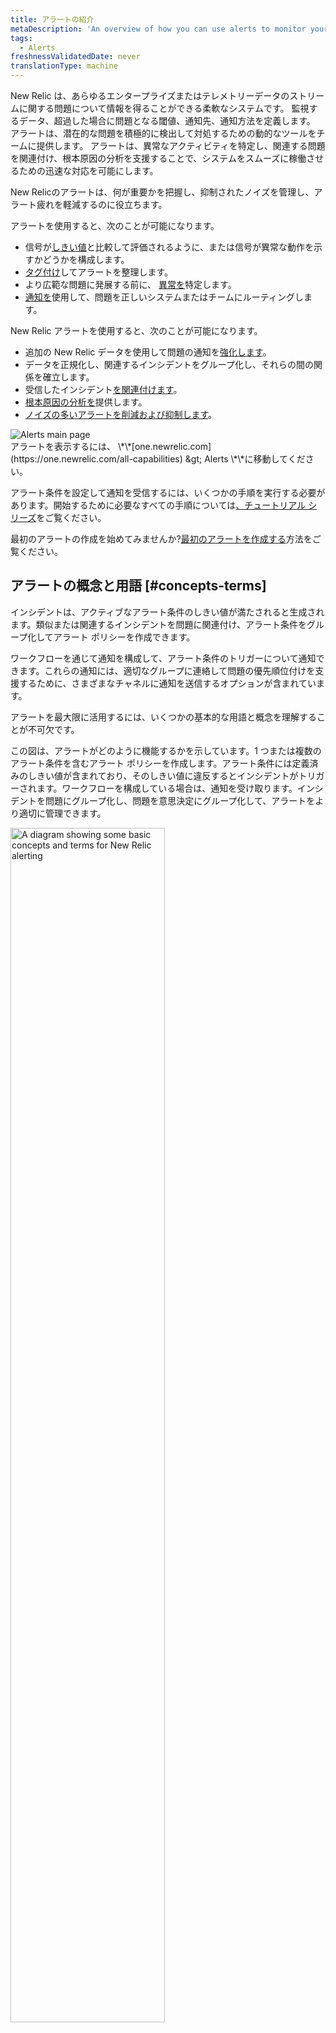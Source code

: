 ```yaml
---
title: アラートの紹介
metaDescription: 'An overview of how you can use alerts to monitor your systems and be notified when things go wrong, and when they''re starting to go wrong.'
tags:
  - Alerts
freshnessValidatedDate: never
translationType: machine
---
```


New Relic <InlinePopover type="alerts" />は、あらゆるエンタープライズまたはテレメトリーデータのストリームに関する問題について情報を得ることができる柔軟なシステムです。 監視するデータ、超過した場合に問題となる閾値、通知先、通知方法を定義します。 アラートは、潜在的な問題を積極的に検出して対処するための動的なツールをチームに提供します。 アラートは、異常なアクティビティを特定し、関連する問題を関連付け、根本原因の分析を支援することで、システムをスムーズに稼働させるための迅速な対応を可能にします。

New Relicのアラートは、何が重要かを把握し、抑制されたノイズを管理し、アラート疲れを軽減するのに役立ちます。

アラートを使用すると、次のことが可能になります。

* 信号が[しきい値](/docs/new-relic-solutions/get-started/glossary/#alert-threshold)と比較して評価されるように、または信号が異常な動作を示すかどうかを構成します。
* [タグ付け](/docs/new-relic-solutions/new-relic-one/core-concepts/use-tags-help-organize-find-your-data/#query-tags)してアラートを整理します。
* より広範な問題に発展する前に、 [異常を](/docs/alerts-applied-intelligence/applied-intelligence/anomaly-detection/anomaly-detection-applied-intelligence/)特定します。
* [通知を](/docs/alerts-applied-intelligence/notifications/intro-notifications/)使用して、問題を正しいシステムまたはチームにルーティングします。

New Relic アラートを使用すると、次のことが可能になります。

* 追加の New Relic データを使用して問題の通知を[強化します](/docs/alerts-applied-intelligence/applied-intelligence/incident-workflows/incident-workflows/#enrichments)。
* データを正規化し、関連するインシデントをグループ化し、それらの間の関係を確立します。
* 受信したインシデント[を関連付けます](/docs/alerts-applied-intelligence/applied-intelligence/incident-intelligence/change-applied-intelligence-correlation-logic-decisions/#what-is-correlaton)。
* [根本原因の分析を](/docs/alerts-applied-intelligence/applied-intelligence/incident-intelligence/Issues-and-Incident-management-and-response/#root-cause-analysis)提供します。
* [ノイズの多いアラートを削減および抑制します](/docs/alerts-applied-intelligence/applied-intelligence/incident-intelligence/change-applied-intelligence-correlation-logic-decisions/#configure-correlation)。

<img title="Alerts main page" alt="Alerts main page" src="/images/alerts_screenshot-full_alerts-overview-page.webp" />

<figcaption>
  アラートを表示するには、 <DNT>\*\*[one.newrelic.com](https://one.newrelic.com/all-capabilities) &amp;gt; Alerts \*\*</DNT>に移動してください。
</figcaption>

アラート条件を設定して通知を受信するには、いくつかの手順を実行する必要があります。開始するために必要なすべての手順については[、チュートリアル シリーズ](/docs/tutorial-create-alerts/create-new-relic-alerts/)をご覧ください。

最初のアラートの作成を始めてみませんか?[最初のアラートを作成する](/docs/alerts-applied-intelligence/new-relic-alerts/get-started/your-first-nrql-condition/)方法をご覧ください。

## アラートの概念と用語 [#concepts-terms]

インシデントは、アクティブなアラート条件のしきい値が満たされると生成されます。類似または関連するインシデントを問題に関連付け、アラート条件をグループ化してアラート ポリシーを作成できます。

ワークフローを通じて通知を構成して、アラート条件のトリガーについて通知できます。これらの通知には、適切なグループに連絡して問題の優先順位付けを支援するために、さまざまなチャネルに通知を送信するオプションが含まれています。

アラートを最大限に活用するには、いくつかの基本的な用語と概念を理解することが不可欠です。

この図は、アラートがどのように機能するかを示しています。1 つまたは複数のアラート条件を含むアラート ポリシーを作成します。アラート条件には定義済みのしきい値が含まれており、そのしきい値に違反するとインシデントがトリガーされます。ワークフローを構成している場合は、通知を受け取ります。インシデントを問題にグループ化し、問題を意思決定にグループ化して、アラートをより適切に管理できます。

<img width="70%;" title="A diagram showing some basic concepts and terms for New Relic alerting" alt="A diagram showing some basic concepts and terms for New Relic alerting" src="/images/accounts_diagram_alerting-concepts.webp" />

<table>
  <thead>
    <tr>
      <th>
        学期
      </th>

      <th>
        説明
      </th>
    </tr>
  </thead>

  <tbody>
    <tr>
      <td>
        <DNT>
          **[Condition](/docs/alerts-applied-intelligence/new-relic-alerts/alert-conditions/create-alert-conditions/)**
        </DNT>
      </td>

      <td>
        信号に適用される 1 つ以上のしきい値の構成。しきい値に違反すると、インシデントが作成されます。
      </td>
    </tr>

    <tr>
      <td>
        <DNT>
          **[Decision](/docs/alerts-applied-intelligence/applied-intelligence/incident-intelligence/change-applied-intelligence-correlation-logic-decisions/)**
        </DNT>
      </td>

      <td>
        インシデントをより大きな問題にグループ化する論理的な操作。組み込みの決定があり、独自のカスタム決定を作成することもできます。
      </td>
    </tr>

    <tr>
      <td>
        <DNT>
          **[Destination](/docs/alerts-applied-intelligence/notifications/destinations/)**
        </DNT>
      </td>

      <td>
        お知らせを受け取るサービスです。これは、使用するサードパーティ システムの一意の識別子です。
      </td>
    </tr>

    <tr>
      <td>
        <DNT>
          **[Event](/docs/data-apis/understand-data/new-relic-data-types/#events-new-relic)**
        </DNT>
      </td>

      <td>
        New Relic アラート条件または外部監視システムによって定義された状態変化またはトリガーを示します。イベントには、影響を受けるエンティティに関する情報が含まれます。
      </td>
    </tr>

    <tr>
      <td>
        <DNT>
          **[Incident](/docs/alerts-applied-intelligence/new-relic-alerts/alert-incidents/view-event-details-incidents/)**
        </DNT>
      </td>

      <td>
        条件のしきい値に違反したときに生成されるイベント。これは、問題の症状を詳細に示す個別のイベントです。
      </td>
    </tr>

    <tr>
      <td>
        <DNT>
          **[Issue](/docs/new-relic-solutions/get-started/glossary/#issue)**
        </DNT>
      </td>

      <td>
        注意と調査が必要で、通知が発生する 1 つ以上のインシデントの収集。
      </td>
    </tr>

    <tr>
      <td>
        <DNT>
          **[Notification](/docs/alerts-applied-intelligence/notifications/intro-notifications/)**
        </DNT>
      </td>

      <td>
        インシデントが開始、承認、または終了したときに受信するメッセージ。
      </td>
    </tr>

    <tr>
      <td>
        <DNT>
          **[Policy](/docs/alerts-applied-intelligence/new-relic-alerts/alert-policies/create-edit-or-find-alert-policy/)**
        </DNT>
      </td>

      <td>
        インシデントの発生時に通知を受け取るように構成するアラート条件のグループ。
      </td>
    </tr>

    <tr>
      <td>
        <DNT>
          **[Threshold](/docs/alerts-applied-intelligence/new-relic-alerts/advanced-alerts/advanced-techniques/set-thresholds-alert-condition)**
        </DNT>
      </td>

      <td>
        インシデントをトリガーするためにデータ ソースが渡す必要がある値、およびインシデントを定義する時間関連の設定。
      </td>
    </tr>

    <tr>
      <td>
        <DNT>
          **[Workflow](/docs/alerts-applied-intelligence/applied-intelligence/incident-workflows/incident-workflows/)**
        </DNT>
      </td>

      <td>
        問題に関する通知をいつ、どこで受信するかの定義。追加および関連する New Relic データを使用して通知を充実させることができます。
      </td>
    </tr>
  </tbody>
</table>

## EU/米国のデータセンターに関する注意事項 [#eu-datacenter]

New Relic のアラート サービスは米国で実行されます。 New Relic アラートを使用することにより、お客様は New Relic がお客様のデータを米国地域に移動し、米国地域でデータを処理することに同意するものとします。 これは、New Relic の米国地域のデータセンターにデータを保存する場合でも、 [EU 地域のデータセンター](/docs/accounts/accounts-billing/account-setup/choose-your-data-center/)にデータを保存する場合でも適用されます。

New Relic を実際に試してみませんか? [無料のNew Relicアカウントにサインアップし](https://newrelic.com/signup)、[クイック リリース ガイド](/docs/new-relic-solutions/get-started/intro-new-relic/#get-started)に従って、今すぐデータを最大限に活用しましょう。 サポートが必要な場合は、アラートの作成に関する[チュートリアル シリーズ](/docs/tutorial-create-alerts/create-new-relic-alerts/)をご覧ください。

<Callout variant="tip">
  Datadog を使用してログを監視していますが、New Relic の可観測性機能を無料で試してみたいと考えていますか?[Datadog からの移行に関するガイドを参照してください](/docs/tutorial-dd-migration/migrating-from-dd)。
</Callout>